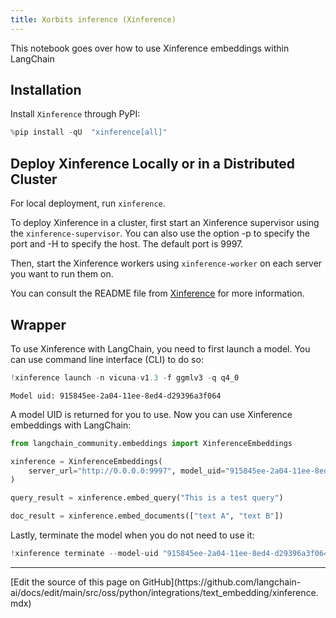 ```yaml
---
title: Xorbits inference (Xinference)
---
```


This notebook goes over how to use Xinference embeddings within LangChain

## Installation

Install `Xinference` through PyPI:

```python
%pip install -qU  "xinference[all]"
```

## Deploy Xinference Locally or in a Distributed Cluster

For local deployment, run `xinference`.

To deploy Xinference in a cluster, first start an Xinference supervisor using the `xinference-supervisor`. You can also use the option -p to specify the port and -H to specify the host. The default port is 9997.

Then, start the Xinference workers using `xinference-worker` on each server you want to run them on.

You can consult the README file from [Xinference](https://github.com/xorbitsai/inference) for more information.

## Wrapper

To use Xinference with LangChain, you need to first launch a model. You can use command line interface (CLI) to do so:

```python
!xinference launch -n vicuna-v1.3 -f ggmlv3 -q q4_0
```

```output
Model uid: 915845ee-2a04-11ee-8ed4-d29396a3f064
```

A model UID is returned for you to use. Now you can use Xinference embeddings with LangChain:

```python
from langchain_community.embeddings import XinferenceEmbeddings

xinference = XinferenceEmbeddings(
    server_url="http://0.0.0.0:9997", model_uid="915845ee-2a04-11ee-8ed4-d29396a3f064"
)
```

```python
query_result = xinference.embed_query("This is a test query")
```

```python
doc_result = xinference.embed_documents(["text A", "text B"])
```

Lastly, terminate the model when you do not need to use it:

```python
!xinference terminate --model-uid "915845ee-2a04-11ee-8ed4-d29396a3f064"
```

---

<Callout icon="pen-to-square" iconType="regular">
  [Edit the source of this page on GitHub](https://github.com/langchain-ai/docs/edit/main/src/oss/python/integrations/text_embedding/xinference.mdx)
</Callout>
